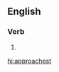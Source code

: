 ==English==

===Verb===
{{head|en|verb form}}

# {{en-archaic second-person singular of|approach}}

[[hi:approachest]]